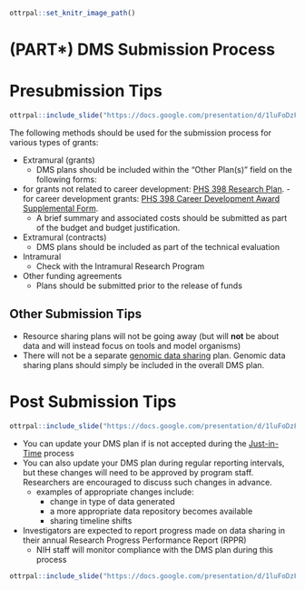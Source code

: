 
```r
ottrpal::set_knitr_image_path()
```


# (PART\*) DMS Submission Process {-}


# Presubmission Tips

```r
ottrpal::include_slide("https://docs.google.com/presentation/d/1luFoDzF6aDJEebbL6iWoJ_s8s9nQnaWLL5jghbmWdak/edit#slide=id.g16b04bd80e5_4_113")
```

The following methods should be used for the submission process for various types of grants:

- Extramural (grants)
    - DMS plans should be included within the “Other Plan(s)" field on the following forms:

 - for grants not related to career development: [PHS 398 Research Plan](https://grants.nih.gov/grants/how-to-apply-application-guide/forms-h/general-forms-h.pdf).
        - for career development grants: [PHS 398 Career Development Award Supplemental Form](https://grants.nih.gov/grants/how-to-apply-application-guide/forms-h/career-forms-h.pdf).
    - A brief summary and associated costs should be submitted as part of the budget and budget justification.
- Extramural (contracts)
  - DMS plans should be included as part of the technical evaluation
- Intramural
  - Check with the Intramural Research Program
- Other funding agreements
  - Plans should be submitted prior to the release of funds

## Other Submission Tips

- Resource sharing plans will not be going away (but will **not** be about data and will instead focus on tools and model organisms)
- There will not be a separate [genomic data sharing](https://sharing.nih.gov/genomic-data-sharing-policy/about-genomic-data-sharing/gds-policy-overview) plan. Genomic data sharing plans should simply be included in the overall DMS plan.


# Post Submission Tips

```r
ottrpal::include_slide("https://docs.google.com/presentation/d/1luFoDzF6aDJEebbL6iWoJ_s8s9nQnaWLL5jghbmWdak/edit#slide=id.g16b04bd80e5_4_138")
```

- You can update your DMS plan if is not accepted during the [Just-in-Time](https://grants.nih.gov/grants/policy/nihgps/HTML5/section_2/2.5.1_just-in-time_procedures.htm) process
- You can also update your DMS plan during regular reporting intervals, but these changes will need to be approved by program staff. Researchers are encouraged to discuss such changes in advance.
  - examples of appropriate changes include:
    - change in type of data generated
    - a more appropriate data repository becomes available
    - sharing timeline shifts
- Investigators are expected to report progress made on data sharing in their annual Research Progress Performance Report (RPPR)
   - NIH staff will monitor compliance with the DMS plan during this process

```r
ottrpal::include_slide("https://docs.google.com/presentation/d/1luFoDzF6aDJEebbL6iWoJ_s8s9nQnaWLL5jghbmWdak/edit#slide=id.g18159f1730a_67_115")
```
